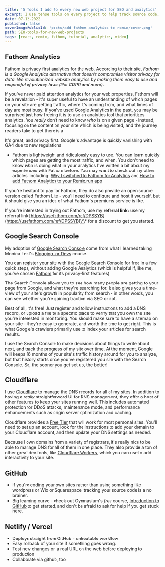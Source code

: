 ```yaml
---
title: '5 Tools I add to every new web project for SEO and analytics'
excerpt: I use tehse tools on every project to help track source code, monitor traffic on my site, and optimize content for better Search Engine Optimization (SEO).
date: 07-12-2022
published: false
coverImagePublicId: 'posts/add-fathom-analytics-to-remix/cover.png'
path: SEO-tools-for-new-web-projects
tags: [react, remix, fathom, tutorial, analytics, video]
---
```


## Fathom Analytics

Fathom is privacy first analytics for the web. According to [their site](https://usefathom.com), _Fathom is a Google Analytics alternative that doesn’t compromise visitor privacy for data. We revolutionized website analytics by making them easy to use and respectful of privacy laws (like GDPR and more)._

If you've never paid attention analytics for your web properties, Fathom will be a revelation - it's super useful to have an understanding of which pages on your site are getting traffic, where it's coming from, and what times of day are most busy. If you've used Google Analytics in the past, you may be surprised just how freeing it is to use an analytics tool that prioritizes analytics. You _really_ don't need to know _who_ is on a given page - instead, focusing on the content on your site which is being visited, and the journey readers take to get there is a

It's great, and privacy first. Google's advantage is quickly vanishing with GA4 due to new regulations

- Fathom is lightweight and ridiculously easy to use. You can learn quickly which pages are getting the most traffic, and when. You don't need to know _who_ is doing what in your analytics
  I've written a bit about my experiences with Fathom before. You may want to check out my other articles, including: [Why I switched to Fathom for Analytics](https://mikebifulco.com/posts/why-fathom-analytics) and [How to add Fathom Analytics to your Remix.run app](https://mikebifulco.com/posts/add-fathom-analytics-to-remix)

If you're hesitant to pay for Fathom, they do also provide an open source version called [Fathom Lite](https://github.com/usefathom/fathom) - you'll need to configure and host it yourself, but it should give you an idea of what Fathom's premiums service is like.

If you're interested in trying out Fathom, use my **referral link:** use my referral link [https://usefathom.com/ref/DPSSYB](https://usefathom.com/ref/DPSSYB)\*\* for a discount to get you started.

## Google Search Console

My adoption of [Google Search Console](https://search.google.com/search-console/about) come from what I learned taking Monica Lent's [Blogging for Devs](https://bloggingfordevs.com) course.

You can register your site with the Google Search Console for free in a few quick steps, without adding Google Analytics (which is helpful if, like me, you've chosen [Fathom](https://mikebifulco.com/posts/why-fathom-analytics) for its privacy-first features).

The Search Console allows you to see how many people are getting to your page from Google, and what they're searching for. It also gives you a time-view of your site's growth in popularity from search - in other words, you can see whether you're gaining traction via SEO or not.

Best of all, it's free! Just register and follow instructions to add a DNS record, or upload a file to a specific place to verify that you own the site you're interested in monitoring. You should make sure to have a sitemap on your site - they're easy to generate, and worth the time to get right. This is what Google's crawlers primarily use to index your articles for search results.

I use the Search Console to make decisions about things to write about next, and track the progress of my site over time. At the moment, Google will keeps 16 months of your site's traffic history around for you to analyze, but that history starts once you've registered you site with the Search Console. So, the sooner you get set up, the better!

## Cloudflare

I use [Cloudflare](https://cloudflare.com) to manage the DNS records for all of my sites. In addition to having a _really_ straightforward UI for DNS management, they offer a host of other features to keep your sites running well. This includes automated protection for DDoS attacks, maintenance mode, and performance enhancements such as origin server optimization and caching.

Cloudflare provides a [Free Tier](https://www.cloudflare.com/plans/) that will work for most personal sites. You'll need to set up an account, look for the instructions to add your domain to your Cloudflare account, and then update your DNS settings as needed.

Because I own domains from a variety of registrars, it's really nice to be able to manage DNS for all of them in one place. They also provide a ton of other great dev tools, like [Cloudflare Workers](https://workers.cloudflare.com/), which you can use to add interactivity to your site.

## GitHub

- If you're coding your own sites rather than using something like wordpress or Wix or Squarespace, tracking your source code is a no brainer.
- Big learning curve - check out Gymnasium's _free_ course, [Introduction to GitHub](https://thegymnasium.com/courses/GYM/006/0/about) to get started, and don't be afraid to ask for help if you get stuck here.

## Netlify / Vercel

- Deploys straight from GitHub - unbeatable workflow
- Easy rollback of your site if something goes wrong.
- Test new changes on a real URL on the web before deploying to production
- Collaborate via github, too
